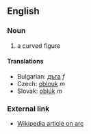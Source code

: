 ==English==

===Noun===

# a curved figure

====Translations====

*Bulgarian: [[дъга]] ''f''
*Czech: [[oblouk]] ''m''
*Slovak: [[oblúk]] ''m''

===External link===

*[[en:arc|Wikipedia article on arc]]